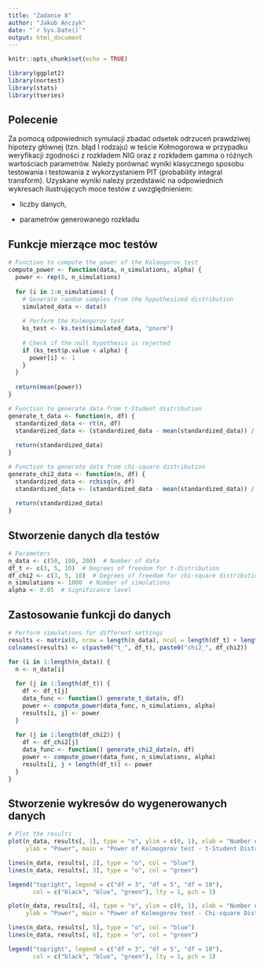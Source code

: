 ```yaml
---
title: "Zadanie 8"
author: "Jakub Anczyk"
date: "`r Sys.Date()`"
output: html_document
---
```


```r
knitr::opts_chunk$set(echo = TRUE)
```

```r
library(ggplot2)
library(nortest)
library(stats)
library(tseries)
```

## Polecenie

Za pomocą odpowiednich symulacji zbadać odsetek odrzuceń prawdziwej hipotezy głównej (tzn. błąd I rodzaju) w teście Kołmogorowa w przypadku weryfikacji zgodności z rozkładem NIG oraz z rozkładem gamma o różnych wartościach parametrów. Należy porównać wyniki klasycznego sposobu testowania i testowania z wykorzystaniem PIT (probability integral transform). Uzyskane wyniki należy przedstawić na odpowiednich wykresach ilustrujących moce testów z uwzględnieniem:

- liczby danych,

- parametrów generowanego rozkładu

## Funkcje mierzące moc testów

```r

# Function to compute the power of the Kolmogorov test
compute_power <- function(data, n_simulations, alpha) {
  power <- rep(0, n_simulations)
  
  for (i in 1:n_simulations) {
    # Generate random samples from the hypothesized distribution
    simulated_data <- data()
    
    # Perform the Kolmogorov test
    ks_test <- ks.test(simulated_data, "pnorm")
    
    # Check if the null hypothesis is rejected
    if (ks_test$p.value < alpha) {
      power[i] <- 1
    }
  }
  
  return(mean(power))
}

# Function to generate data from t-Student distribution
generate_t_data <- function(n, df) {
  standardized_data <- rt(n, df)
  standardized_data <- (standardized_data - mean(standardized_data)) / sd(standardized_data)
  
  return(standardized_data)
}

# Function to generate data from chi-square distribution
generate_chi2_data <- function(n, df) {
  standardized_data <- rchisq(n, df)
  standardized_data <- (standardized_data - mean(standardized_data)) / sd(standardized_data)
  
  return(standardized_data)
}

```

## Stworzenie danych dla testów

```r


# Parameters
n_data <- c(50, 100, 200)  # Number of data
df_t <- c(3, 5, 10)  # Degrees of freedom for t-distribution
df_chi2 <- c(3, 5, 10)  # Degrees of freedom for chi-square distribution
n_simulations <- 1000  # Number of simulations
alpha <- 0.05  # Significance level

```

## Zastosowanie funkcji do danych

```r

# Perform simulations for different settings
results <- matrix(0, nrow = length(n_data), ncol = length(df_t) + length(df_chi2))
colnames(results) <- c(paste0("t_", df_t), paste0("chi2_", df_chi2))

for (i in 1:length(n_data)) {
  n <- n_data[i]
  
  for (j in 1:length(df_t)) {
    df <- df_t[j]
    data_func <- function() generate_t_data(n, df)
    power <- compute_power(data_func, n_simulations, alpha)
    results[i, j] <- power
  }
  
  for (j in 1:length(df_chi2)) {
    df <- df_chi2[j]
    data_func <- function() generate_chi2_data(n, df)
    power <- compute_power(data_func, n_simulations, alpha)
    results[i, j + length(df_t)] <- power
  }
}

```

## Stworzenie wykresów do wygenerowanych danych

```r

# Plot the results
plot(n_data, results[, 1], type = "o", ylim = c(0, 1), xlab = "Number of data",
     ylab = "Power", main = "Power of Kolmogorov test - t-Student Distribution")

lines(n_data, results[, 2], type = "o", col = "blue")
lines(n_data, results[, 3], type = "o", col = "green")

legend("topright", legend = c("df = 3", "df = 5", "df = 10"),
       col = c("black", "blue", "green"), lty = 1, pch = 1)

plot(n_data, results[, 4], type = "o", ylim = c(0, 1), xlab = "Number of data",
     ylab = "Power", main = "Power of Kolmogorov test - Chi-square Distribution")

lines(n_data, results[, 5], type = "o", col = "blue")
lines(n_data, results[, 6], type = "o", col = "green")

legend("topright", legend = c("df = 3", "df = 5", "df = 10"),
       col = c("black", "blue", "green"), lty = 1, pch = 1)


```